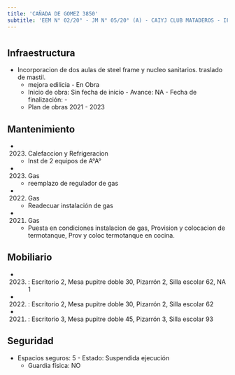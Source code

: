 ```yaml
---
title: 'CAÑADA DE GOMEZ 3850'
subtitle: 'EEM N° 02/20° - JM N° 05/20° (A) - CAIYJ CLUB MATADEROS - IFTS N° 02'
---
```


#
## Infraestructura

* Incorporacion de dos aulas de steel frame y nucleo sanitarios. traslado de mastil. 
    + mejora edilicia - En Obra 
    + Inicio de obra: Sin fecha de inicio - Avance: NA - Fecha de finalización: - 
    + Plan de obras 2021 - 2023 






## Mantenimiento

*  (2023) Calefaccion y Refrigeracion 
    + Inst de 2 equipos de A°A°

*  (2023) Gas 
    + reemplazo de regulador de gas

*  (2022) Gas 
    + Readecuar instalación de gas

*  (2021) Gas 
    + Puesta en condiciones instalacion de gas, Provision y colocacion de termotanque, Prov y coloc  termotanque en cocina.





## Mobiliario

*  (2023) : Escritorio 2, Mesa pupitre doble 30, Pizarrón 2, Silla escolar 62, NA 1 

*  (2022) : Escritorio 2, Mesa pupitre doble 30, Pizarrón 2, Silla escolar 62 

*  (2021) : Escritorio 3, Mesa pupitre doble 45, Pizarrón 3, Silla escolar 93 





## Seguridad

*  Espacios seguros: 5 - Estado: Suspendida ejecución 
    + Guardia física: NO



